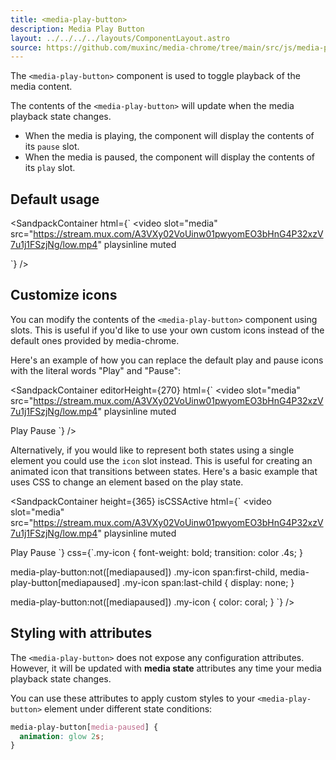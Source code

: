 ```yaml
---
title: <media-play-button>
description: Media Play Button
layout: ../../../../layouts/ComponentLayout.astro
source: https://github.com/muxinc/media-chrome/tree/main/src/js/media-play-button.js
---
```



The `<media-play-button>` component is used to toggle playback of the media content.

The contents of the `<media-play-button>` will update when the media playback state changes.
- When the media is playing, the component will display the contents of its `pause` slot.
- When the media is paused, the component will display the contents of its `play` slot.

## Default usage

<SandpackContainer
  html={`<media-controller>
  <video
    slot="media"
    src="https://stream.mux.com/A3VXy02VoUinw01pwyomEO3bHnG4P32xzV7u1j1FSzjNg/low.mp4"
    playsinline
    muted
  ></video>
  <media-play-button></media-play-button>
</media-controller>`}
/>

## Customize icons

You can modify the contents of the `<media-play-button>` component using slots. This is useful if you'd like to use your own custom icons instead of the default ones provided by media-chrome.

Here's an example of how you can replace the default play and pause icons with the literal words "Play" and "Pause":  

<SandpackContainer
  editorHeight={270}
  html={`<media-controller>
  <video
    slot="media"
    src="https://stream.mux.com/A3VXy02VoUinw01pwyomEO3bHnG4P32xzV7u1j1FSzjNg/low.mp4"
    playsinline
    muted
  ></video>
  <media-play-button>
    <span slot="play">Play</span>
    <span slot="pause">Pause</span>
  </media-play-button>
</media-controller>`}
/>

Alternatively, if you would like to represent both states using a single element you could use the `icon` slot instead. This is useful for creating an animated icon that transitions between states. Here's a basic example that uses CSS to change an element based on the play state.

<SandpackContainer
  height={365}
  isCSSActive
  html={`<media-controller>
  <video
    slot="media"
    src="https://stream.mux.com/A3VXy02VoUinw01pwyomEO3bHnG4P32xzV7u1j1FSzjNg/low.mp4"
    playsinline
    muted
  ></video>
  <media-play-button>
    <span class="my-icon" slot="icon">
      <span>Play</span>
      <span>Pause</span>
    </span>
  </media-play-button>
</media-controller>`}
css={`.my-icon {
  font-weight: bold;
  transition: color .4s;
}

media-play-button:not([mediapaused]) .my-icon span:first-child,
media-play-button[mediapaused] .my-icon span:last-child {
  display: none;
}

media-play-button:not([mediapaused]) .my-icon {
  color: coral;
}
`}
/>

## Styling with attributes

The `<media-play-button>` does not expose any configuration attributes.  
However, it will be updated with **media state** attributes any time 
your media playback state changes.

You can use these attributes to apply custom styles to 
your `<media-play-button>` element under different state conditions:

```css
media-play-button[media-paused] {
  animation: glow 2s;
}
```
